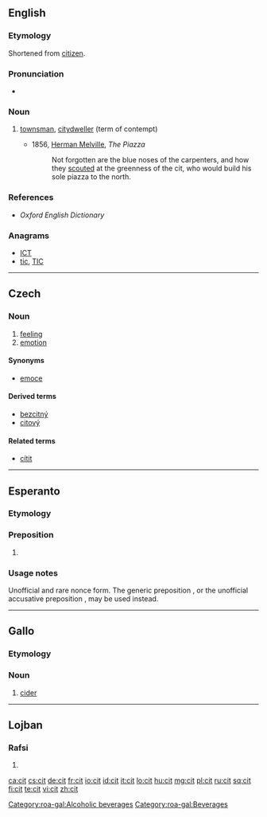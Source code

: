 ==English==

===Etymology===
Shortened from [[citizen]].

===Pronunciation===
* {{IPA|/sɪt/}}

===Noun===
{{en-noun}}

# {{context|archaic}} [[townsman]], [[citydweller]] (term of contempt)
#* 1856, [[w:Herman Melville|Herman Melville]], ''The Piazza''
#*: Not forgotten are the blue noses of the carpenters, and how they [[scout|scouted]] at the greenness of the cit, who would build his sole piazza to the north.

===References===
* ''Oxford English Dictionary''

===Anagrams===
* [[ICT#English|ICT]]
* [[tic#English|tic]], [[TIC#English|TIC]]

----

==Czech==

===Noun===
{{cs-noun|g=m}}

# [[feeling]]
# [[emotion]]

====Synonyms====
* [[emoce]]

====Derived terms====
* [[bezcitný]] {{m}}
* [[citový]]

====Related terms====
* [[cítit]]

----

==Esperanto==

===Etymology===
{{back-form|lang=eo|citi|gloss=to [[quote]], to [[cite]]}}

===Preposition===
{{eo-prep}}

# {{context|neologism|rare|lang=eo}} {{non-gloss definition|Preposition used to introduce quotations}}

===Usage notes===
Unofficial and rare nonce form. The generic preposition {{term|lang=eo|je}}, or the unofficial accusative preposition {{term|lang=eo|na}}, may be used instead.

----

==Gallo==

===Etymology===
{{rfe|lang=roa-gal}}

===Noun===
{{roa-gal-noun|m}}

# [[cider]]

[[Category:roa-gal:Alcoholic beverages]]
[[Category:roa-gal:Beverages]]

----

==Lojban==

===Rafsi===
{{jbo-rafsi}}

# {{rafsi of|citno}}

[[ca:cit]]
[[cs:cit]]
[[de:cit]]
[[fr:cit]]
[[io:cit]]
[[id:cit]]
[[it:cit]]
[[lo:cit]]
[[hu:cit]]
[[mg:cit]]
[[pl:cit]]
[[ru:cit]]
[[sq:cit]]
[[fi:cit]]
[[te:cit]]
[[vi:cit]]
[[zh:cit]]